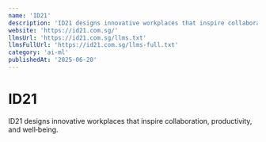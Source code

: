 ```yaml
---
name: 'ID21'
description: 'ID21 designs innovative workplaces that inspire collaboration, productivity, and well‑being.'
website: 'https://id21.com.sg/'
llmsUrl: 'https://id21.com.sg/llms.txt'
llmsFullUrl: 'https://id21.com.sg/llms-full.txt'
category: 'ai-ml'
publishedAt: '2025-06-20'
---
```


# ID21

ID21 designs innovative workplaces that inspire collaboration, productivity, and well‑being.
